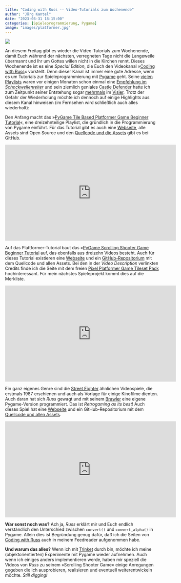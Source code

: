 ```yaml
---
title: "Coding with Russ -- Video-Tutorials zum Wochenende"
author: "Jörg Kantel"
date: "2023-03-31 18:15:00"
categories: [Spieleprogrammierung, Pygame]
image: "images/platformer.jpg"
---
```


[![](images/platformer-b.jpg)](http://www.codingwithruss.com/wp-content/uploads/2023/02/platformer.png)

An diesem Freitag gibt es wieder die Video-Tutorials zum Wochenende, damit Euch während der nächsten, verregneten Tage nicht die Langeweile übermannt und Ihr um Gottes willen nicht in die Kirchen rennt. Dieses Wochenende ist es eine *Special Edition*, die Euch den Videokanal »[Coding with Russ](https://www.youtube.com/@CodingWithRuss)« vorstellt. Denn dieser Kanal ist immer eine gute Adresse, wenn es um Tutorials zur Spieleprogrammierung mit [Pygame](http://cognitiones.kantel-chaos-team.de/multimedia/spieleprogrammierung/pygame.html) geht. Seine [vielen Playlists](https://www.youtube.com/@CodingWithRuss/playlists) waren vor einigen Monaten schon einmal eine [Empfehlung im *Schockwellenreiter*](http://blog.schockwellenreiter.de/2022/11/2022111101.html) und sein ziemlich geniales [Castle Defender](https://www.youtube.com/playlist?list=PLjcN1EyupaQnjjBvXn4Ew1a9Ms-9QzVub) hatte ich zum Zeitpunkt seiner Entstehung sogar [mehrmals](http://blog.schockwellenreiter.de/2021/07/2021070902.html) im [Visier](http://blog.schockwellenreiter.de/2021/07/2021071101.html). Trotz der Gefahr der Wiederholung möchte ich dennoch auf einige Highlights aus diesem Kanal hinweisen (im Fernsehen wird schließlich auch alles wiederholt):

Den Anfang macht das »[PyGame Tile Based Platformer Game Beginner Tutorial](https://www.youtube.com/playlist?list=PLjcN1EyupaQnHM1I9SmiXfbT6aG4ezUvu)«, eine dreizehnteilige Playlist, die gründlich in die Programmierung von Pygame einführt. Für das Tutorial gibt es auch eine [Webseite](http://www.codingwithruss.com/gamepage/Platformer/), alle Assets sind Open Source und den [Quellcode und die Assets](https://github.com/russs123/Platformer) gibt es bei GitHub.

<iframe width="560" height="315" src="https://www.youtube.com/embed/DHgj5jhMJKg" title="YouTube video player" frameborder="0" allow="accelerometer; autoplay; clipboard-write; encrypted-media; gyroscope; picture-in-picture; web-share" allowfullscreen></iframe>

Auf das Plattformer-Tutorial baut das »[PyGame Scrolling Shooter Game Beginner Tutorial](https://www.youtube.com/playlist?list=PLjcN1EyupaQm20hlUE11y9y8EY2aXLpnv) auf, das ebenfalls aus dreizehn Videos besteht. Auch für dieses Tutorial existieren eine [Webseite](http://www.codingwithruss.com/gamepage/Shooter/) und ein [GitHub-Repositorium](https://github.com/russs123/Shooter) mit dem Quellcode und allen Assets.
Bei den in der *Video Description* verlinkten Credits finde ich die Seite mit dem freien [Pixel Platformer Game Tileset Pack](https://erayzesen.itch.io/pixel-platformer) hochinteressant. Für mein nächstes Spieleprojekt kommt dies auf die Merkliste.

<iframe width="560" height="315" src="https://www.youtube.com/embed/s5bd9KMSSW4" title="YouTube video player" frameborder="0" allow="accelerometer; autoplay; clipboard-write; encrypted-media; gyroscope; picture-in-picture; web-share" allowfullscreen></iframe>

Ein ganz eigenes Genre sind die [Street Fighter](https://de.wikipedia.org/wiki/Street_Fighter_(Spieleserie)) ähnlichen Videospiele, die erstmals 1987 erschienen und auch als Vorlage für einige Kinofilme dienten. Auch daran hat sich *Russ* gewagt und mit seinem [Brawler](https://www.youtube.com/watch?v=s5bd9KMSSW4) eine eigene Pygame-Version programmiert. Das ist *Retrogaming as its best*! Auch dieses Spiel hat eine [Webseite](http://www.codingwithruss.com/gamepage/Brawler/) und ein GitHub-Repositorium mit dem [Quellcode und allen Assets](https://github.com/russs123/brawler_tut).

<iframe width="560" height="315" src="https://www.youtube.com/embed/z_tLkRMw-2Y" title="YouTube video player" frameborder="0" allow="accelerometer; autoplay; clipboard-write; encrypted-media; gyroscope; picture-in-picture; web-share" allowfullscreen></iframe>

**War sonst noch was?** Ach ja, *Russ* erklärt mir und Euch endlich verständlich den Unterschied zwischen `convert()` und `convert_alpha()` in Pygame. Allein dies ist Begründung genug dafür, daß ich die Seiten von [Coding with Russ](http://www.codingwithruss.com/) auch in meinem Feedreader aufgenommen habe.

**Und warum das alles?** Wenn ich mit [Trinket](https://kantel.github.io/#category=Trinket) durch bin, möchte ich meine (objektorientierten) Experimente mit Pygame wieder aufnehmen. Auch wenn ich einiges anders implementieren werde, haben mir speziell die Videos von *Russ* zu seinem »Scrolling Shooter Game« einige Anregungen gegeben die ich ausprobieren, realisieren und eventuell weiterentwickeln möchte. *Still digging!*